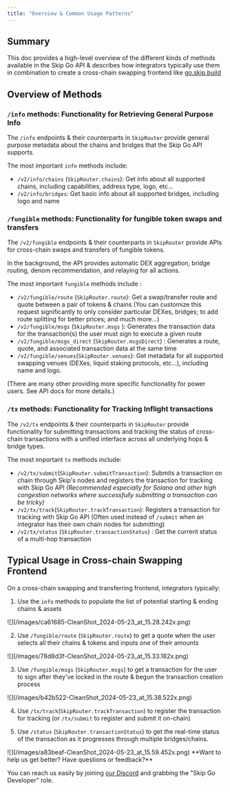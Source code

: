 ```yaml
---
title: "Overview & Common Usage Patterns"
---
```


## Summary

This doc provides a high-level overview of the different kinds of methods available in the Skip Go API & describes how integrators typically use them in combination to create a cross-chain swapping frontend like [go.skip.build](https://go.skip.build) 

## Overview of Methods

### `/info` methods: Functionality for Retrieving General Purpose Info

The `/info` endpoints & their counterparts in `SkipRouter` provide general purpose metadata about the chains and bridges that the Skip Go API supports. 

The most important `info` methods include: 

* `/v2/info/chains` (`SkipRouter.chains`): Get info about all supported chains, including capabilities, address type, logo, etc...
* `/v2/info/bridges`: Get basic info about all supported bridges, including logo and name

### `/fungible` methods: Functionality for fungible token swaps and transfers

The `/v2/fungible` endpoints & their counterparts in `SkipRouter` provide APIs for cross-chain swaps and transfers of fungible tokens. 

In the background, the API provides automatic DEX aggregation, bridge routing, denom recommendation, and relaying for all actions. 

The most important `fungible` methods include : 

* `/v2/fungible/route` (`SkipRouter.route`): Get a swap/transfer route and quote between a pair of tokens & chains (You can customize this request significantly to only consider particular DEXes, bridges; to add route splitting for better prices; and much more...)
* `/v2/fungible/msgs` (`SkipRouter.msgs` ): Generates the transaction data for the transaction(s) the user must sign to execute a given route
* `/v2/fungible/msgs_direct` (`SkipRouter.msgsDirect`) : Generates a route, quote, and associated transaction data at the same time
* `/v2/fungible/venues`(`SkipRouter.venues`): Get metadata for all supported swapping venues (DEXes, liquid staking protocols, etc...), including name and logo.

(There are many other providing more specific functionality for power users. See API docs for more details.)

### `/tx` methods: Functionality for Tracking Inflight transactions

The `/v2/tx` endpoints & their counterparts in `SkipRouter` provide functionality for submitting transactions and tracking the status of cross-chain transactions with a unified interface across all underlying hops & bridge types. 

The most important `tx` methods include: 

* `/v2/tx/submit`(`SkipRouter.submitTransaction`): Submits a transaction on chain through Skip's nodes and registers the transaction for tracking with Skip Go API _(Recommended especially for Solana and other high congestion networks where successfully submitting a transaction can be tricky)_
* `/v2/tx/track`(`SkipRouter.trackTransaction`): Registers a transaction for tracking with Skip Go API (Often used instead of `/submit` when an integrator has their own chain nodes for submitting)
* `/v2/tx/status` (`SkipRouter.transactionStatus`) : Get the current status of a multi-hop transaction

## Typical Usage in Cross-chain Swapping Frontend

On a cross-chain swapping and transferring frontend, integrators typically: 

1. Use the `info` methods to populate the list of potential starting & ending chains & assets
<Frame>![](/images/ca61685-CleanShot_2024-05-23_at_15.28.242x.png)</Frame> 

2. Use `/fungible/route` (`SkipRouter.route`) to get a quote when the user selects all their chains & tokens and inputs one of their amounts
<Frame>![](/images/78d8d3f-CleanShot_2024-05-23_at_15.33.182x.png)</Frame> 

3. Use `/fungible/msgs` (`SkipRouter.msgs`) to get a transaction for the user to sign after they've locked in the route & begun the transaction creation process
<Frame>![](/images/b42b522-CleanShot_2024-05-23_at_15.38.522x.png)</Frame> 

4. Use `/tx/track`(`SkipRouter.trackTransaction`) to register the transaction for tracking (or `/tx/submit` to register and submit it on-chain)

5. Use `/status` (`SkipRouter.transactionStatus`) to get the real-time status of the transaction as it progresses through multiple bridges/chains.
<Frame>![](/images/a83beaf-CleanShot_2024-05-23_at_15.59.452x.png)</Frame>   


 <Check>
**Want to help us get better? Have questions or feedback?**
 
 You can reach us easily by joining [our Discord](https://skip.build/discord) and grabbing the "Skip Go Developer" role.
 </Check>
 